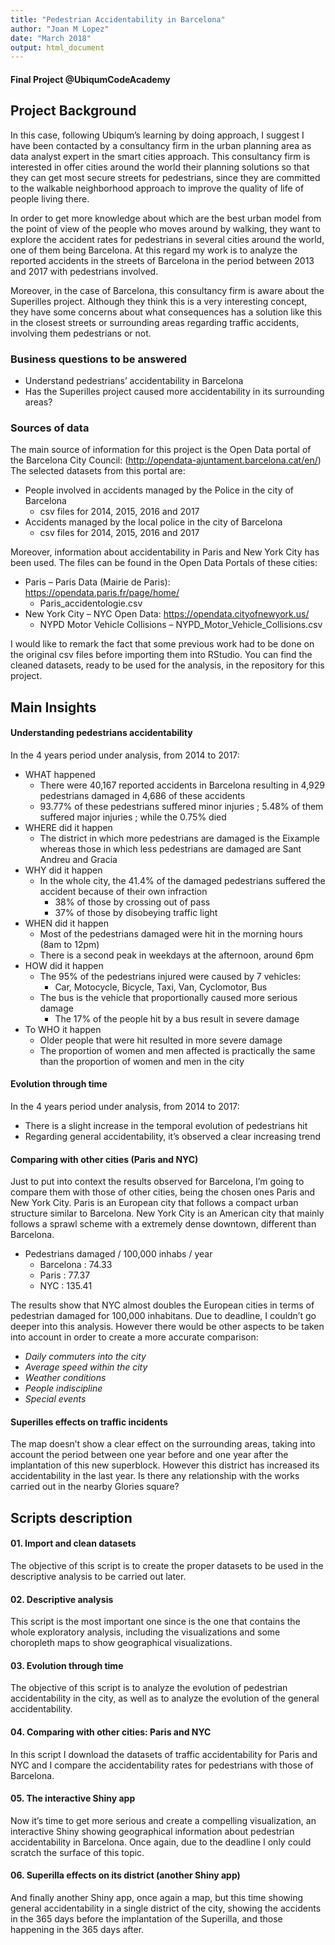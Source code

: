 ```yaml
---
title: "Pedestrian Accidentability in Barcelona"
author: "Joan M Lopez"
date: "March 2018"
output: html_document
---
```


#### Final Project @UbiqumCodeAcademy

## Project Background
In this case, following Ubiqum's learning by doing approach, I suggest I have been contacted by a consultancy firm in the urban planning area as data analyst expert in the smart cities approach. This consultancy firm is interested in offer cities around the world their planning solutions so that they can get most secure streets for pedestrians, since they are committed to the walkable neighborhood approach to improve the quality of life of people living there.

In order to get more knowledge about which are the best urban model from the point of view of the people who moves around by walking, they want to explore the accident rates for pedestrians in several cities around the world, one of them being Barcelona. At this regard my work is to analyze the reported accidents in the streets of Barcelona in the period between 2013 and 2017 with pedestrians involved.

Moreover, in the case of Barcelona, this consultancy firm is aware about the Superilles project. Although they think this is a very interesting concept, they have some concerns about what consequences has a solution like this in the closest streets or surrounding areas regarding traffic accidents, involving them pedestrians or not.

### Business questions to be answered
* Understand pedestrians' accidentability in Barcelona
* Has the Superilles project caused more accidentability in its surrounding areas?

### Sources of data
The main source of information for this project is the Open Data portal of the Barcelona City Council: 
(<http://opendata-ajuntament.barcelona.cat/en/>) The selected datasets from this portal are:

* People involved in accidents managed by the Police in the city of Barcelona 
    + csv files for 2014, 2015, 2016 and 2017
* Accidents managed by the local police in the city of Barcelona
    + csv files for 2014, 2015, 2016 and 2017

Moreover, information about accidentability in Paris and New York City has been used. The files can be found in the Open Data Portals of these cities:

* Paris – Paris Data (Mairie de Paris): <https://opendata.paris.fr/page/home/>
    + Paris_accidentologie.csv
* New York City – NYC Open Data: <https://opendata.cityofnewyork.us/>
    + NYPD Motor Vehicle Collisions – NYPD_Motor_Vehicle_Collisions.csv

I would like to remark the fact that some previous work had to be done on the original csv files before importing them into RStudio. You can find the cleaned datasets, ready to be used for the analysis, in the repository for this project.

## Main Insights
#### Understanding pedestrians accidentability
In the 4 years period under analysis, from 2014 to 2017:

* WHAT happened
    + There were 40,167 reported accidents in Barcelona resulting in 4,929 pedestrians damaged in 4,686 of these accidents
    + 93.77% of these pedestrians suffered minor injuries ; 5.48% of them suffered major injuries ; while the 0.75% died
* WHERE did it happen
    + The district in which more pedestrians are damaged is the Eixample whereas those in which less pedestrians are damaged are Sant Andreu and Gracia
* WHY did it happen
    + In the whole city, the 41.4% of the damaged pedestrians suffered the accident because of their own infraction
        - 38% of those by crossing out of pass
        - 37% of those by disobeying traffic light
* WHEN did it happen
    + Most of the pedestrians damaged were hit in the morning hours (8am to 12pm)
    + There is a second peak in weekdays at the afternoon, around 6pm
* HOW did it happen
    + The 95% of the pedestrians injured were caused by 7 vehicles:
        - Car, Motocycle, Bicycle, Taxi, Van, Cyclomotor, Bus
    + The bus is the vehicle that proportionally caused more serious damage
        - The 17% of the people hit by a bus result in severe damage
* To WHO it happen
    + Older people that were hit resulted in more severe damage
    + The proportion of women and men affected is practically the same than the proportion of women and men in the city

#### Evolution through time
In the 4 years period under analysis, from 2014 to 2017:

* There is a slight increase in the temporal evolution of pedestrians hit
* Regarding general accidentability, it's observed a clear increasing trend

#### Comparing with other cities (Paris and NYC)
Just to put into context the results observed for Barcelona, I'm going to compare them with those of other cities, being the chosen ones Paris and New York City. Paris is an European city that follows a compact urban structure similar to Barcelona. New York City is an American city that mainly follows a sprawl scheme with a extremely dense downtown, different than Barcelona.

* Pedestrians damaged / 100,000 inhabs / year
    + Barcelona : 74.33
    + Paris : 77.37
    + NYC : 135.41

The results show that NYC almost doubles the European cities in terms of pedestrian damaged for 100,000 inhabitans. Due to deadline, I couldn't go deeper into this analysis. However there would be other aspects to be taken into account in order to create a more accurate comparison:

* *Daily commuters into the city*
* *Average speed within the city*
* *Weather conditions*
* *People indiscipline*
* *Special events*

#### Superilles effects on traffic incidents
The map doesn't show a clear effect on the surrounding areas, taking into account the period between one year before and one year after the implantation of this new superblock. However this district has increased its accidentability in the last year. Is there any relationship with the works carried out in the nearby Glories square?

## Scripts description

#### 01. Import and clean datasets
The objective of this script is to create the proper datasets to be used in the descriptive analysis to be carried out later.

#### 02. Descriptive analysis
This script is the most important one since is the one that contains the whole exploratory analysis, including the visualizations and some choropleth maps to show geographical visualizations.

#### 03. Evolution through time
The objective of this script is to analyze the evolution of pedestrian accidentability in the city, as well as to analyze the evolution of the general accidentability.

#### 04. Comparing with other cities: Paris and NYC
In this script I download the datasets of traffic accidentability for Paris and NYC and I compare the accidentability rates for pedestrians with those of Barcelona.

#### 05. The interactive Shiny app
Now it's time to get more serious and create a compelling visualization, an interactive Shiny showing geographical information about pedestrian accidentability in Barcelona. Once again, due to the deadline I only could scratch the surface of this topic.

#### 06. Superilla effects on its district (another Shiny app)
And finally another Shiny app, once again a map, but this time showing general accidentability in a single district of the city, showing the accidents in the 365 days before the implantation of the Superilla, and those happening in the 365 days after.